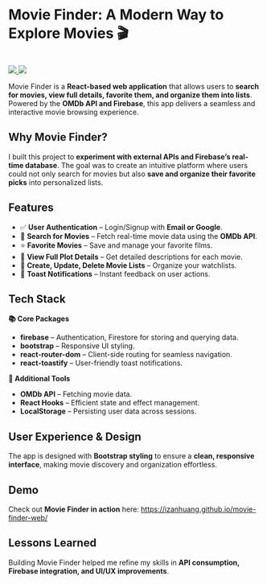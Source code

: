 # **Movie Finder: A Modern Way to Explore Movies 🎬**

<br />

<div style={{ display: "flex", gap: "10px" }}>
  <a href="https://izanhuang.github.io/movie-finder-web/" target="_blank">
    <img src="https://img.shields.io/badge/Live%20Demo-f6339a" />
  </a>
  <a href="https://github.com/izanhuang/movie-finder-web" target="_blank">
    <img src="https://img.shields.io/badge/GitHub-f6339a?logo=github" />
  </a>
</div>

Movie Finder is a **React-based web application** that allows users to **search for movies, view full details, favorite them, and organize them into lists**. Powered by the **OMDb API and Firebase**, this app delivers a seamless and interactive movie browsing experience.

## **Why Movie Finder?**

I built this project to **experiment with external APIs and Firebase’s real-time database**. The goal was to create an intuitive platform where users could not only search for movies but also **save and organize their favorite picks** into personalized lists.

## **Features**

- ✅ **User Authentication** – Login/Signup with **Email or Google**.
- 🎥 **Search for Movies** – Fetch real-time movie data using the **OMDb API**.
- ⭐ **Favorite Movies** – Save and manage your favorite films.
- 📜 **View Full Plot Details** – Get detailed descriptions for each movie.
- 📂 **Create, Update, Delete Movie Lists** – Organize your watchlists.
- 🔔 **Toast Notifications** – Instant feedback on user actions.

## **Tech Stack**

**📚 Core Packages**

- **firebase** – Authentication, Firestore for storing and querying data.
- **bootstrap** – Responsive UI styling.
- **react-router-dom** – Client-side routing for seamless navigation.
- **react-toastify** – User-friendly toast notifications.

**🔧 Additional Tools**

- **OMDb API** – Fetching movie data.
- **React Hooks** – Efficient state and effect management.
- **LocalStorage** – Persisting user data across sessions.

## **User Experience & Design**

The app is designed with **Bootstrap styling** to ensure a **clean, responsive interface**, making movie discovery and organization effortless.

## **Demo**

Check out **Movie Finder in action** here: https://izanhuang.github.io/movie-finder-web/

## **Lessons Learned**

Building Movie Finder helped me refine my skills in **API consumption, Firebase integration, and UI/UX improvements**.
